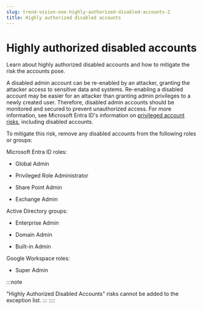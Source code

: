 ```yaml
---
slug: trend-vision-one-highly-authorized-disabled-accounts-2
title: Highly authorized disabled accounts
---
```

# Highly authorized disabled accounts

Learn about highly authorized disabled accounts and how to mitigate the risk the accounts pose.

A disabled admin account can be re-enabled by an attacker, granting the attacker access to sensitive data and systems. Re-enabling a disabled account may be easier for an attacker than granting admin privileges to a newly created user. Therefore, disabled admin accounts should be monitored and secured to prevent unauthorized access. For more information, see Microsoft Entra ID's information on [privileged account risks](https://learn.microsoft.com/en-us/entra/architecture/security-operations-privileged-accounts), including disabled accounts.

To mitigate this risk, remove any disabled accounts from the following roles or groups:

Microsoft Entra ID roles:

- Global Admin

- Privileged Role Administrator

- Share Point Admin

- Exchange Admin

Active Directory groups:

- Enterprise Admin

- Domain Admin

- Built-in Admin

Google Workspace roles:

- Super Admin

:::note

"Highly Authorized Disabled Accounts" risks cannot be added to the exception list.
:::
::::
